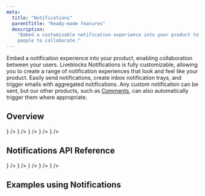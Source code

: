 ```yaml
---
meta:
  title: "Notifications"
  parentTitle: "Ready-made features"
  description:
    "Embed a customizable notification experience into your product to enable
    people to collaborate."
---
```


Embed a notification experience into your product, enabling collaboration
between your users. Liveblocks Notifications is fully customizable, allowing you
to create a range of notification experiences that look and feel like your
product. Easily send notifications, create inbox notification trays, and trigger
emails with aggregated notifications. Any custom notification can be sent, but
our other products, such as [Comments](/docs/ready-made-features/comments), can
also automatically trigger them where appropriate.

## Overview

<ListGrid columns={2}>
  <DocsCard
    type="technology"
    title="Concepts"
    href="/docs/ready-made-features/notifications/concepts"
    description="Learn about inbox notifications"
    visual={<DocsIdeaIcon className="fill-product-icon-brand h-auto w-6" />}
  />
  <DocsCard
    type="technology"
    title="Default components"
    href="/docs/ready-made-features/notifications/default-components"
    description="Ready-to-use customizable components"
    visual={
      <DocsDefaultComponentsIcon className="fill-product-icon-brand h-auto w-6" />
    }
  />
  <DocsCard
    type="technology"
    title="Hooks"
    href="/docs/ready-made-features/notifications/hooks"
    description="Retrieve notifications & set settings"
    visual={<DocsHooksIcon className="fill-product-icon-brand h-auto w-6" />}
  />
  <DocsCard
    type="technology"
    title="Styling and customization"
    href="/docs/ready-made-features/notifications/styling-and-customization"
    description="CSS variables, dark mode, localization"
    visual={<DocsStylingIcon className="fill-product-icon-brand h-auto w-6" />}
  />
  <DocsCard
    type="technology"
    title="Email notifications"
    href="/docs/ready-made-features/notifications/email-notifications"
    description="Send notifications with webhooks"
    visual={<DocsEmailIcon className="fill-product-icon-brand h-auto w-6" />}
  />
</ListGrid>

## Notifications API Reference

<ListGrid columns={2}>
  <DocsCard
    type="technology"
    title="React"
    href="/docs/api-reference/liveblocks-react#Notifications"
    description="@liveblocks/react"
    visual={<DocsReactIcon />}
  />
  <DocsCard
    type="technology"
    title="React UI"
    href="/docs/api-reference/liveblocks-react-ui#Notifications"
    description="@liveblocks/react-ui"
    visual={<DocsReactIcon />}
  />
  <DocsCard
    type="technology"
    title="JavaScript"
    href="/docs/api-reference/liveblocks-client#Notifications"
    description="@liveblocks/client"
    visual={<DocsJavascriptIcon />}
  />
  <DocsCard
    type="technology"
    title="REST API functions"
    href="/docs/api-reference/liveblocks-node#Notifications"
    description="@liveblocks/node"
    visual={<DocsApiIcon />}
  />
  <DocsCard
    type="technology"
    title="REST API"
    href="/docs/api-reference/rest-api-endpoints#Notifications"
    description="HTTP endpoints"
    visual={<DocsApiIcon />}
  />
</ListGrid>

## Examples using Notifications

<ListGrid columns={2}>
  <ExampleCard
    example={{
      title: "Comments notifications",
      slug: "comments-notifications",
      image: "/images/examples/thumbnails/comments-notifications.png",
    }}
    technologies={["nextjs"]}
    openInNewWindow
  />
  <ExampleCard
    example={{
      title: "Custom notifications",
      slug: "notifications-custom",
      image: "/images/examples/thumbnails/custom-notifications.png",
    }}
    technologies={["nextjs"]}
    openInNewWindow
  />
  <ExampleCard
    example={{
      title: "Comments emails",
      slug: "comments-emails",
      image: "/images/examples/thumbnails/comments-email.png",
    }}
    technologies={["nextjs"]}
    openInNewWindow
  />
  <ExampleCard
    example={{
      title: "Text editor emails",
      slug: "collaborative-text-editor-emails",
      image: "/images/examples/thumbnails/text-editor-email.png",
    }}
    technologies={["nextjs"]}
    openInNewWindow
  />
</ListGrid>
